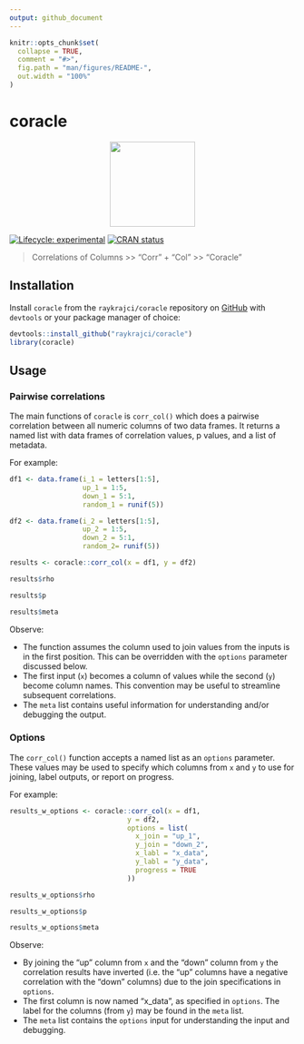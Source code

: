 ```yaml
---
output: github_document
---
```


<!-- README.md is generated from README.Rmd. Please edit that file -->

```r
knitr::opts_chunk$set(
  collapse = TRUE,
  comment = "#>",
  fig.path = "man/figures/README-",
  out.width = "100%"
)
```

# coracle

<center><img src="man/figures/coracle_hex.png" width="150"/></center>

<!-- badges: start -->

[![Lifecycle: experimental](https://img.shields.io/badge/lifecycle-experimental-orange.svg)](https://lifecycle.r-lib.org/articles/stages.html#experimental) [![CRAN status](https://www.r-pkg.org/badges/version/coracle)](https://CRAN.R-project.org/package=coracle)

<!-- badges: end -->

> Correlations of Columns \>\> “Corr” + “Col” \>\> “Coracle”

## Installation

Install `coracle` from the `raykrajci/coracle` repository on [GitHub](https://github.com) with `devtools` or your package manager of choice:

```r
devtools::install_github("raykrajci/coracle")
library(coracle)
```

## Usage

### Pairwise correlations

The main functions of `coracle` is `corr_col()` which does a pairwise correlation between all numeric columns of two data frames. It returns a named list with data frames of correlation values, p values, and a list of metadata.

For example:

```r

df1 <- data.frame(i_1 = letters[1:5],
                  up_1 = 1:5,
                  down_1 = 5:1,
                  random_1 = runif(5))

df2 <- data.frame(i_2 = letters[1:5],
                  up_2 = 1:5,
                  down_2 = 5:1,
                  random_2= runif(5))

results <- coracle::corr_col(x = df1, y = df2)

results$rho

results$p

results$meta

```

Observe:

- The function assumes the column used to join values from the inputs is in the first position. This can be overridden with the `options` parameter discussed below.
- The first input (`x`) becomes a column of values while the second (`y`) become column names. This convention may be useful to streamline subsequent correlations.
- The `meta` list contains useful information for understanding and/or debugging the output.

### Options

The `corr_col()` function accepts a named list as an `options` parameter. These values may be used to specify which columns from `x` and `y` to use for joining, label outputs, or report on progress.

For example:

```r

results_w_options <- coracle::corr_col(x = df1,
                             y = df2,
                             options = list(
                               x_join = "up_1",
                               y_join = "down_2",
                               x_labl = "x_data",
                               y_labl = "y_data",
                               progress = TRUE
                             ))

results_w_options$rho

results_w_options$p

results_w_options$meta


```

Observe:

- By joining the "up" column from `x` and the "down" column from `y` the correlation results have inverted (i.e. the "up" columns have a negative correlation with the "down" columns) due to the join specifications in `options`.
- The first column is now named "x_data", as specified in `options`. The label for the columns (from `y`) may be found in the `meta` list.
- The `meta` list contains the `options` input for understanding the input and debugging.


